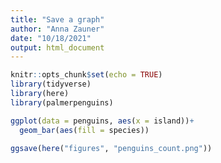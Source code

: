 ```yaml
---
title: "Save a graph"
author: "Anna Zauner"
date: "10/18/2021"
output: html_document
---
```


```r
knitr::opts_chunk$set(echo = TRUE)
library(tidyverse)
library(here)
library(palmerpenguins)
```

```r
ggplot(data = penguins, aes(x = island))+
  geom_bar(aes(fill = species))
```
```r
ggsave(here("figures", "penguins_count.png"))
```

